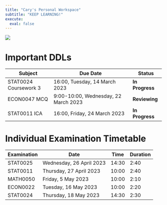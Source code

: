 ```yaml
---
title: "Cary's Personal Workspace"
subtitle: "KEEP LEARNING!"
execute: 
  eval: false
---
```


![](images/image-2040325012.png)

# **Important DDLs** {#welcome}

| **Subject**           | **Due Date**                         | Status          |
|---------------------|------------------------------------|---------------|
| STAT0024 Coursework 3 | 16:00, Tuesday, 14 March 2023        | **In Progress** |
| ECON0047 MCQ          | 9:00-10:00, Wednesday, 22 March 2023 | **Reviewing**   |
| STAT0011 ICA          | 16:00, Friday, 24 March 2023         | **In Progress** |

# **Individual Examination Timetable**

| **Examination** | **Date**                 | **Time** | **Duration** |
|-----------------|--------------------------|----------|--------------|
| STAT0025        | Wednesday, 26 April 2023 | 14:30    | 2:40         |
| STAT0011        | Thursday, 27 April 2023  | 10:00    | 2:40         |
| MATH0050        | Friday, 5 May 2023       | 10:00    | 2:10         |
| ECON0022        | Tuesday, 16 May 2023     | 10:00    | 2:20         |
| STAT0024        | Thursday, 18 May 2023    | 14:30    | 2:30         |
